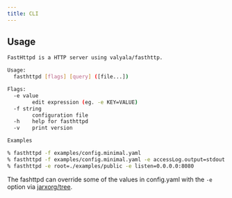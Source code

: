 ```yaml
---
title: CLI
---
```


## Usage

```sh
FastHttpd is a HTTP server using valyala/fasthttp.

Usage:
  fasthttpd [flags] [query] ([file...])

Flags:
  -e value
    	edit expression (eg. -e KEY=VALUE)
  -f string
    	configuration file
  -h	help for fasthttpd
  -v	print version

Examples

% fasthttpd -f examples/config.minimal.yaml
% fasthttpd -f examples/config.minimal.yaml -e accessLog.output=stdout
% fasthttpd -e root=./examples/public -e listen=0.0.0.0:8080
```

The fashttpd can override some of the values in config.yaml with the `-e` option via [jarxorg/tree](https://github.com/jarxorg/tree).